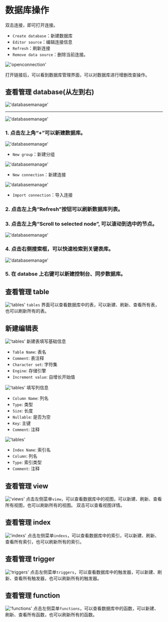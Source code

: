 # 数据库操作

双击连接，即可打开连接。
- `Create database`：新建数据库
- `Editor source`：编辑连接信息
- `Refresh`：刷新连接
- `Remove data source`：删除当前连接。

!['openconnection'](/image/connection-manage/openconnection.png)

打开链接后，可以看到数据库管理界面，可以对数据库进行增删改查操作。


## 查看管理 database(从左到右)

!['databasemanage'](/image/connection-manage/databasemanage77.png)

---

!['databasemanage'](/image/connection-manage/databasemanage55.png)

### 1. 点击左上角“+”可以新建数据库。

!['databasemanage'](/image/connection-manage/databasemanage44.png)

- `New group`：新建分组

!['databasemanage'](/image/connection-manage/databasemanage22.png)

- `New connection`：新建连接

!['databasemanage'](/image/connection-manage/databasemanage33.png)

- `Import connection`：导入连接


### 2. 点击左上角“Refresh”按钮可以刷新数据库列表。

### 3. 点击左上角“Scroll to selected node”, 可以滚动到选中的节点。

!['databasemanage'](/image/connection-manage/searchBar.png)

### 4. 点击右侧搜索框，可以快速检索到关键表库。

!['databasemanage'](/image/connection-manage/databasemanage66.png)

### 5. 在 databse 上右键可以新建控制台、同步数据库。

## 查看管理 table
!['tables'](/image/connection-manage/tables.png)
`tables` 界面可以查看数据库中的表，可以新建、刷新、查看所有表，也可以刷新所有的表。

## 新建编辑表
!['tables'](/image/connection-manage/create_t_base.png)
新建表填写基础信息
- `Table Name`: 表名
- `Comment`: 表注释
- `Character set`: 字符集
- `Engine`: 存储引擎
- `Increment value`: 自增长开始值

!['tables'](/image/connection-manage/create_t_column.png)
填写列信息
- `Column Name`: 列名
- `Type`: 类型
- `Size`: 长度
- `Nullable`: 是否为空
- `Key`: 主键
- `Comment`: 注释

!['tables'](/image/connection-manage/create_t_index.png)
- `Index Name`: 索引名
- `Column`: 列名
- `Type`: 索引类型
- `Comment`: 注释

## 查看管理 view
!['views'](/image/connection-manage/views.png)
点击左侧菜单`view`，可以查看数据库中的视图，可以新建、刷新、查看所有视图，也可以刷新所有的视图。
双击可以查看视图详情。

## 查看管理 index
!['indexs'](/image/connection-manage/indexs.png)
点击左侧菜单`indexs`，可以查看数据库中的索引，可以新建、刷新、查看所有索引，也可以刷新所有的索引。

## 查看管理 trigger
!['triggers'](/image/connection-manage/triggers.png)
点击左侧菜单`triggers`，可以查看数据库中的触发器，可以新建、刷新、查看所有触发器，也可以刷新所有的触发器。

## 查看管理 function
!['functions'](/image/connection-manage/functions.png)
点击左侧菜单`functions`，可以查看数据库中的函数，可以新建、刷新、查看所有函数，也可以刷新所有的函数。



